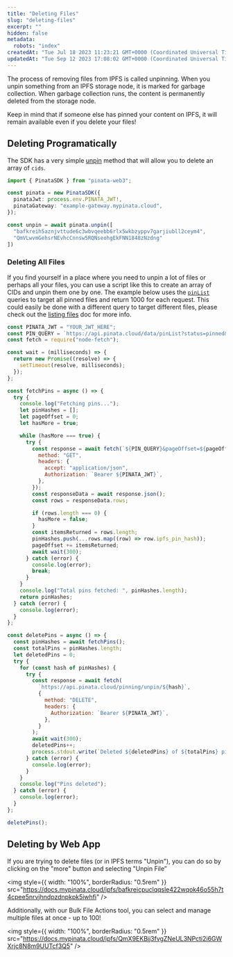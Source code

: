 ```yaml
---
title: "Deleting Files"
slug: "deleting-files"
excerpt: ""
hidden: false
metadata:
  robots: "index"
createdAt: "Tue Jul 18 2023 11:23:21 GMT+0000 (Coordinated Universal Time)"
updatedAt: "Tue Sep 12 2023 17:08:02 GMT+0000 (Coordinated Universal Time)"
---
```


The process of removing files from IPFS is called unpinning. When you unpin something from an IPFS storage node, it is marked for garbage collection. When garbage collection runs, the content is permanently deleted from the storage node.

<Warning>
  Keep in mind that if someone else has pinned your content on IPFS, it will
  remain available even if you delete your files!
</Warning>

## Deleting Programatically

The SDK has a very simple [unpin](/ipfs-sdk/data/unpin) method that will allow you to delete an array of `cids`.

```typescript
import { PinataSDK } from "pinata-web3";

const pinata = new PinataSDK({
  pinataJwt: process.env.PINATA_JWT!,
  pinataGateway: "example-gateway.mypinata.cloud",
});

const unpin = await pinata.unpin([
  "bafkreih5aznjvttude6c3wbvqeebb6rlx5wkbzyppv7garjiubll2ceym4",
  "QmVLwvmGehsrNEvhcCnnsw5RQNseohgEkFNN1848zNzdng"
])
```

### Deleting All Files

If you find yourself in a place where you need to unpin a lot of files or perhaps all your files, you can use a script like this to create an array of CIDs and unpin them one by one. The example below uses the [`pinList`](/api-reference/endpoint/list-files) queries to target all pinned files and return 1000 for each request. This could easily be done with a different query to target different files, please check out the [listing files](/pinning/listing-files) doc for more info.

```javascript Unpin All Files
const PINATA_JWT = "YOUR_JWT_HERE";
const PIN_QUERY = `https://api.pinata.cloud/data/pinList?status=pinned&pageLimit=1000&includeCount=false`;
const fetch = require("node-fetch");

const wait = (milliseconds) => {
  return new Promise((resolve) => {
    setTimeout(resolve, milliseconds);
  });
};

const fetchPins = async () => {
  try {
    console.log("Fetching pins...");
    let pinHashes = [];
    let pageOffset = 0;
    let hasMore = true;

    while (hasMore === true) {
      try {
        const response = await fetch(`${PIN_QUERY}&pageOffset=${pageOffset}`, {
          method: "GET",
          headers: {
            accept: "application/json",
            Authorization: `Bearer ${PINATA_JWT}`,
          },
        });
        const responseData = await response.json();
        const rows = responseData.rows;

        if (rows.length === 0) {
          hasMore = false;
        }
        const itemsReturned = rows.length;
        pinHashes.push(...rows.map((row) => row.ipfs_pin_hash));
        pageOffset += itemsReturned;
        await wait(300);
      } catch (error) {
        console.log(error);
        break;
      }
    }
    console.log("Total pins fetched: ", pinHashes.length);
    return pinHashes;
  } catch (error) {
    console.log(error);
  }
};

const deletePins = async () => {
  const pinHashes = await fetchPins();
  const totalPins = pinHashes.length;
  let deletedPins = 0;
  try {
    for (const hash of pinHashes) {
      try {
        const response = await fetch(
          `https://api.pinata.cloud/pinning/unpin/${hash}`,
          {
            method: "DELETE",
            headers: {
              Authorization: `Bearer ${PINATA_JWT}`,
            },
          }
        );
        await wait(300);
        deletedPins++;
        process.stdout.write(`Deleted ${deletedPins} of ${totalPins} pins\r`);
      } catch (error) {
        console.log(error);
      }
    }
    console.log("Pins deleted");
  } catch (error) {
    console.log(error);
  }
};

deletePins();
```

## Deleting by Web App

If you are trying to delete files (or in IPFS terms "Unpin"), you can do so by clicking on the "more" button and selecting "Unpin File”

<img
  style={{ width: "100%", borderRadius: "0.5rem" }}
  src="https://docs.mypinata.cloud/ipfs/bafkreicpuclqqsle422wqok46o55h7t4cpee5nrvjhndpzdnpkpk5iwhfi"
/>

Additionally, with our Bulk File Actions tool, you can select and manage multiple files at once - up to 100!

<img
  style={{ width: "100%", borderRadius: "0.5rem" }}
  src="https://docs.mypinata.cloud/ipfs/QmX9EKBjj3fvgZNeUL3NPcti2i6GWXrjc8N8m9UUTcf3Q5"
/>
